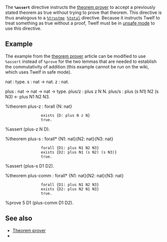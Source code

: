 The '''<tt>%assert</tt>''' directive instructs the [[theorem prover]] to accept a previously stated theorem as true without trying to prove that theorem. This directive is thus analogous to a <tt>[[%trustme]]&nbsp;[[%total]]</tt> directive. Because it instructs Twelf to treat something as true without a proof, Twelf must be in [[unsafe mode]] to use this directive.

== Example == 

The example from the [[theorem prover]] article can be modified to use <tt>%assert</tt> instead of <tt>%prove</tt> for the two lemmas that are needed to establish the commutativity of addition (this example cannot be run on the wiki, which uses Twelf in safe mode).

<twelf>
nat : type.
s : nat -> nat.
z : nat.

plus : nat -> nat -> nat -> type.
plus/z : plus z N N.
plus/s : plus (s N1) N2 (s N3) <- plus N1 N2 N3.

%theorem plus-z : forall {N: nat} 
                 exists {D: plus N z N} 
                 true.
%assert (plus-z N D).

%theorem plus-s : forall* {N1: nat}{N2: nat}{N3: nat}
                 forall {D1: plus N1 N2 N3} 
                 exists {D2: plus N1 (s N2) (s N3)} 
                 true.
%assert (plus-s D1 D2).

%theorem plus-comm : forall* {N1: nat}{N2: nat}{N3: nat}
                 forall {D1: plus N1 N2 N3} 
                 exists {D2: plus N2 N1 N3} 
                 true.
%prove 5 D1 (plus-comm D1 D2).
</twelf>

== See also ==

* [[Theorem prover]]
* {{guide|title=Theorem Prover|chapter=10|section=57}}

{{keyword|key=assert}}